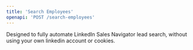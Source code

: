 ```yaml
---
title: 'Search Employees'
openapi: 'POST /search-employees'
---
```


Designed to fully automate LinkedIn Sales Navigator lead search, without using your own linkedin account or cookies.
